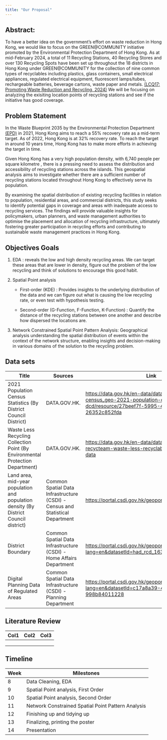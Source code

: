 ```yaml
---
title: "Our Proposal"
---
```


## Abstract:

To have a better idea on the government’s effort on waste reduction in Hong Kong, we would like to focus on the GREEN\@COMMUNITY initiative promoted by the Environmental Protection Department of Hong Kong. As at mid-February 2024, a total of 11 Recycling Stations, 40 Recycling Stores and over 130 Recycling Spots have been set up throughout the 18 districts in Hong Kong under GREEN\@COMMUNITY for the collection of nine common types of recyclables including plastics, glass containers, small electrical appliances, regulated electrical equipment, fluorescent lamps/tubes, rechargeable batteries, beverage cartons, waste paper and metals. [(LCQ17: Promoting Waste Reduction and Recycling, 2024)](https://www.info.gov.hk/gia/general/202402/28/P2024022800418.htm) We will be focusing on analyzing the exisiting location points of recycling stations and see if the initiative has good coverage.

## Problem Statement

In the Waste Blueprint 2035 by the Environmental Protection Department [(EPD)](https://www.eeb.gov.hk/sites/default/files/pdf/waste_blueprint_2035_eng.pdf) in 2021, Hong Kong aims to reach a 55% recovery rate as a mid-term target. As of 2022, Hong Kong is at 32% recovery rate. To reach the target in around 10 years time, Hong Kong has to make more efforts in achieving the target in time. 

Given Hong Kong has a very high population density, with 6,740 people per square kilometre , there is a pressing need to assess the distribution and accessibility of recycling stations across the islands. This geospatial analysis aims to investigate whether there are a sufficient number of recycling stations located throughout Hong Kong to effectively serve its population. 

By examining the spatial distribution of existing recycling facilities in relation to population, residential areas, and commercial districts, this study seeks to identify potential gaps in coverage and areas with inadequate access to recycling services. The findings will provide valuable insights for policymakers, urban planners, and waste management authorities to optimise the placement and allocation of recycling infrastructure, ultimately fostering greater participation in recycling efforts and contributing to sustainable waste management practices in Hong Kong.

## Objectives Goals

1.  EDA : reveals the low and high density recycling areas. We can target these areas that are lower in density, figure out the problem of the low recycling and think of solutions to encourage this good habit.

2.  Spatial Point analysis 

    -   First-order (KDE) : Provides insights to the underlying distribution of the data and we can figure out what is causing the low recycling rate, or even test with hypothesis testing.

    -   Second-order (G-Function, F-Function, K-Function) : Quantify the distance of the recycling stations between one another and describe how dispersed the locations are.

3.  Network Constrained Spatial Point Pattern Analysis: Geographical analysis understanding the spatial distribution of events within the context of the network structure, enabling insights and decision-making in various domains of the solution to the recycling problem.

## Data sets

| Title                                                                                | Sources                                                                       | Link                                                                                                                                      |
|---------------------|-------------------|---------------------------------|
| 2021 Population Census Statistics (By District Council District)                     | DATA.GOV.HK.                                                                  | <https://data.gov.hk/en-data/dataset/hk-censtatd-census_geo-2021-population-census-by-dcd/resource/27beef7f-5995-4b79-b3a9-26352c852fda>  |
| Waste Less Recycling Collection Point (By Environmental Protection Department)       | DATA.GOV.HK.                                                                  | <https://data.gov.hk/en-data/dataset/hk-epd-recycteam-waste-less-recyclable-collection-points-data>                                       |
| Land area, mid-year population and population density (By District Council district) | Common Spatial Data Infrastructure (CSDI) - Census and Statistical Department | <https://portal.csdi.gov.hk/geoportal/#metadataInfoPanel>                                                                                 |
| District Boundary                                                                    | Common Spatial Data Infrastructure (CSDI) - Home Affairs Department           | <https://portal.csdi.gov.hk/geoportal/?lang=en&datasetId=had_rcd_1634523272907_75218>                                                     |
| Digital Planning Data of Regulated Areas                                             | Common Spatial Data Infrastructure (CSDI) - Planning Department               | <https://portal.csdi.gov.hk/geoportal/?lang=en&datasetId=c17a8a39-4fed-5e02-8528-998b84011228>                                            |

## Literature Review

| Col1 | Col2 | Col3 |
|------|------|------|
|      |      |      |
|      |      |      |
|      |      |      |

## Timeline

| Week | Milestones                                         |
|------|----------------------------------------------------|
| 8    | Data Cleaning, EDA                                 |
| 9    | Spatial Point analysis, First Order                |
| 10   | Spatial Point analysis, Second Order               |
| 11   | Network Constrained Spatial Point Pattern Analysis |
| 12   | Finishing up and tidying up                        |
| 13   | Finalizing, printing the poster                    |
| 14   | Presentation                                       |
